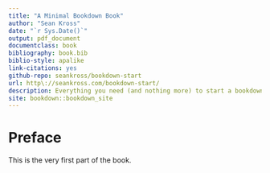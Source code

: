 ```yaml
--- 
title: "A Minimal Bookdown Book"
author: "Sean Kross"
date: "`r Sys.Date()`"
output: pdf_document
documentclass: book
bibliography: book.bib
biblio-style: apalike
link-citations: yes
github-repo: seankross/bookdown-start
url: http\://seankross.com/bookdown-start/
description: Everything you need (and nothing more) to start a bookdown book.
site: bookdown::bookdown_site
---
```


# Preface {-}

This is the very first part of the book.
